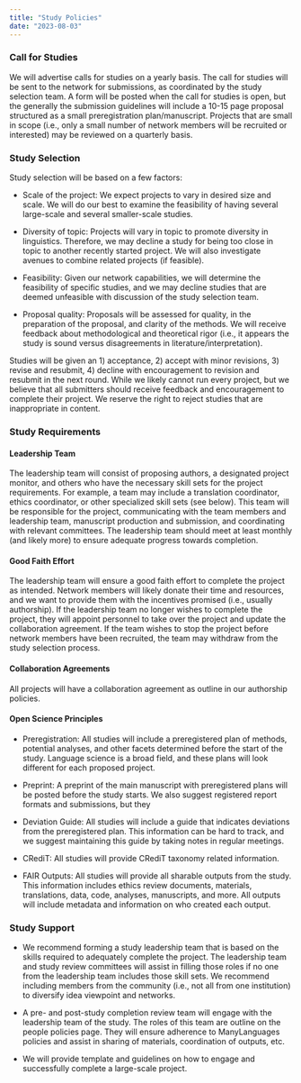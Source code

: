 ```yaml
---
title: "Study Policies"
date: "2023-08-03"
---
```


### Call for Studies

We will advertise calls for studies on a yearly basis. The call for studies will be sent to the network for submissions, as coordinated by the study selection team. A form will be posted when the call for studies is open, but the generally the submission guidelines will include a 10-15 page proposal structured as a small preregistration plan/manuscript. Projects that are small in scope (i.e., only a small number of network members will be recruited or interested) may be reviewed on a quarterly basis.

### Study Selection

Study selection will be based on a few factors:

-   Scale of the project: We expect projects to vary in desired size and scale. We will do our best to examine the feasibility of having several large-scale and several smaller-scale studies.

-   Diversity of topic: Projects will vary in topic to promote diversity in linguistics. Therefore, we may decline a study for being too close in topic to another recently started project. We will also investigate avenues to combine related projects (if feasible).

-   Feasibility: Given our network capabilities, we will determine the feasibility of specific studies, and we may decline studies that are deemed unfeasible with discussion of the study selection team.

-   Proposal quality: Proposals will be assessed for quality, in the preparation of the proposal, and clarity of the methods. We will receive feedback about methodological and theoretical rigor (i.e., it appears the study is sound versus disagreements in literature/interpretation).

Studies will be given an 1) acceptance, 2) accept with minor revisions, 3) revise and resubmit, 4) decline with encouragement to revision and resubmit in the next round. While we likely cannot run every project, but we believe that all submitters should receive feedback and encouragement to complete their project. We reserve the right to reject studies that are inappropriate in content.

### Study Requirements

#### Leadership Team

The leadership team will consist of proposing authors, a designated project monitor, and others who have the necessary skill sets for the project requirements. For example, a team may include a translation coordinator, ethics coordinator, or other specialized skill sets (see below). This team will be responsible for the project, communicating with the team members and leadership team, manuscript production and submission, and coordinating with relevant committees. The leadership team should meet at least monthly (and likely more) to ensure adequate progress towards completion.

#### Good Faith Effort 

The leadership team will ensure a good faith effort to complete the project as intended. Network members will likely donate their time and resources, and we want to provide them with the incentives promised (i.e., usually authorship). If the leadership team no longer wishes to complete the project, they will appoint personnel to take over the project and update the collaboration agreement. If the team wishes to stop the project before network members have been recruited, the team may withdraw from the study selection process.

#### Collaboration Agreements

All projects will have a collaboration agreement as outline in our authorship policies.

#### Open Science Principles 

-   Preregistration: All studies will include a preregistered plan of methods, potential analyses, and other facets determined before the start of the study. Language science is a broad field, and these plans will look different for each proposed project.

-   Preprint: A preprint of the main manuscript with preregistered plans will be posted before the study starts. We also suggest registered report formats and submissions, but they

-   Deviation Guide: All studies will include a guide that indicates deviations from the preregistered plan. This information can be hard to track, and we suggest maintaining this guide by taking notes in regular meetings.

-   CRediT: All studies will provide CRediT taxonomy related information.

-   FAIR Outputs: All studies will provide all sharable outputs from the study. This information includes ethics review documents, materials, translations, data, code, analyses, manuscripts, and more. All outputs will include metadata and information on who created each output.

### Study Support

-   We recommend forming a study leadership team that is based on the skills required to adequately complete the project. The leadership team and study review committees will assist in filling those roles if no one from the leadership team includes those skill sets. We recommend including members from the community (i.e., not all from one institution) to diversify idea viewpoint and networks.

-   A pre- and post-study completion review team will engage with the leadership team of the study. The roles of this team are outline on the people policies page. They will ensure adherence to ManyLanguages policies and assist in sharing of materials, coordination of outputs, etc.

-   We will provide template and guidelines on how to engage and successfully complete a large-scale project.
